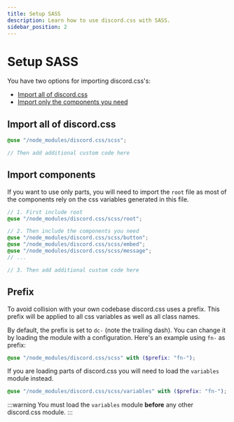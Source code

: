 ```yaml
---
title: Setup SASS
description: Learn how to use discord.css with SASS.
sidebar_position: 2
---
```



# Setup SASS

You have two options for importing discord.css's:

- [Import all of discord.css](#import-all-of-discordcss)
- [Import only the components you need](#import-components)


## Import all of discord.css

```scss
@use "/node_modules/discord.css/scss";

// Then add additional custom code here
```


## Import components

If you want to use only parts, you will need to import the `root` file as most of the components rely on the css
variables generated in this file.

```scss
// 1. First include root
@use "/node_modules/discord.css/scss/root";

// 2. Then include the components you need
@use "/node_modules/discord.css/scss/button";
@use "/node_modules/discord.css/scss/embed";
@use "/node_modules/discord.css/scss/message";
// ...

// 3. Then add additional custom code here
```


## Prefix

To avoid collision with your own codebase discord.css uses a prefix. This prefix will be applied to all css variables as
well as all class names.

By default, the prefix is set to `dc-` (note the trailing dash). You can change it by loading the module with a
configuration. Here's an example using `fn-` as prefix:
```scss
@use "/node_modules/discord.css/scss" with ($prefix: "fn-");
```

If you are loading parts of discord.css you will need to load the `variables` module instead.
```scss
@use "/node_modules/discord.css/scss/variables" with ($prefix: "fn-");
```

:::warning
You must load the `variables` module **before** any other discord.css module.
:::
